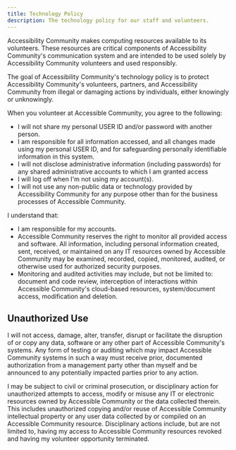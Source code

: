 ```yaml
---
title: Technology Policy
description: The technology policy for our staff and volunteers.
---
```


Accessibility Community makes computing resources available to its volunteers.
These resources are critical components of Accessibility Community's
communication system and are intended to be used solely by Accessibility
Community volunteers and used responsibly.

The goal of Accessibility Community's technology policy is to protect
Accessibility Community's volunteers, partners, and Accessibility Community
from illegal or damaging actions by individuals, either knowingly or
unknowingly.

When you volunteer at Accessible Community, you agree to the following:

- I will not share my personal USER ID and/or password with another person.
- I am responsible for all information accessed, and all changes made using my personal USER ID, and for safeguarding personally identifiable information in this system.
- I will not disclose administrative information (including passwords) for any shared administrative accounts to which I am granted access
- I will log off when I'm not using my account(s).
- I will not use any non-public data or technology provided by Accessibility Community for any purpose other than for the business processes of Accessible Community.

I understand that:

- I am responsible for my accounts.
- Accessible Community reserves the right to monitor all provided access and software. All information, including personal information created, sent, received, or maintained on any IT resources owned by Accessible Community may be examined, recorded, copied, monitored, audited, or otherwise used for authorized security purposes.
- Monitoring and audited activities may include, but not be limited to: document and code review, interception of interactions within Accessible Community's cloud-based resources, system/document access, modification and deletion.

## Unauthorized Use

I will not access, damage, alter, transfer, disrupt or facilitate the disruption of or copy any data, software or any other part of Accessible Community's systems. Any form of testing or auditing which may impact Accessible Community systems in such a way must receive prior, documented authorization from a management party other than myself and be announced to any potentially impacted parties prior to any action.

I may be subject to civil or criminal prosecution, or disciplinary action for
unauthorized attempts to access, modify or misuse any IT or electronic
resources owned by Accessible Community or the data collected therein. This
includes unauthorized copying and/or reuse of Accessible Community
intellectual property or any user data collected by or compiled on an
Accessible Community resource. Disciplinary actions include, but are not
limited to, having my access to Accessible Community resources revoked and
having my volunteer opportunity terminated.
